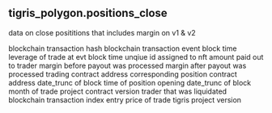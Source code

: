## tigris_polygon.positions_close 
data on close posititions that includes margin on v1 &amp; v2

<ParamField path="evt_tx_hash">
blockchain transaction hash
</ParamField>
<ParamField path="evt_block_time">
blockchain transaction event block time
</ParamField>
<ParamField path="leverage">
leverage of trade at evt block time
</ParamField>
<ParamField path="position_id">
unqiue id assigned to nft
</ParamField>
<ParamField path="payout">
amount paid out to trader
</ParamField>
<ParamField path="previous_margin">
margin before payout was processed
</ParamField>
<ParamField path="new_margin">
margin after payout was processed
</ParamField>
<ParamField path="project_contract_address">
trading contract address
</ParamField>
<ParamField path="positions_contract">
corresponding position contract address
</ParamField>
<ParamField path="day">
date_trunc of block time of position opening
</ParamField>
<ParamField path="block_month">
date_trunc of block month of trade
</ParamField>
<ParamField path="version">
project contract version
</ParamField>
<ParamField path="trader">
trader that was liquidated
</ParamField>
<ParamField path="evt_index">
blockchain transaction index 
</ParamField>
<ParamField path="price">
entry price of trade
</ParamField>
<ParamField path="protocol_version">
tigris project version 
</ParamField>
